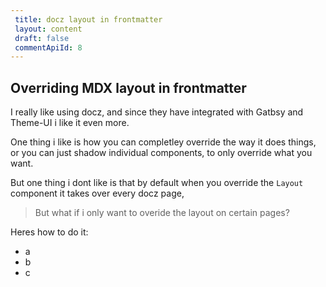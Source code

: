 ---
 title: docz layout in frontmatter
 layout: content
 draft: false
 commentApiId: 8
---

## Overriding MDX layout in frontmatter

I really like using docz, and since they have integrated with Gatbsy
and Theme-UI i like it even more.

One thing i like is how you can completley override the way it
does things, or you can just shadow individual components, to only override
what you want.

But one thing i dont like is that by default when you override the `Layout` component
it takes over every docz page,

> But what if i only want to overide the layout on certain pages?

Heres how to do it:

* a
* b
* c


    
